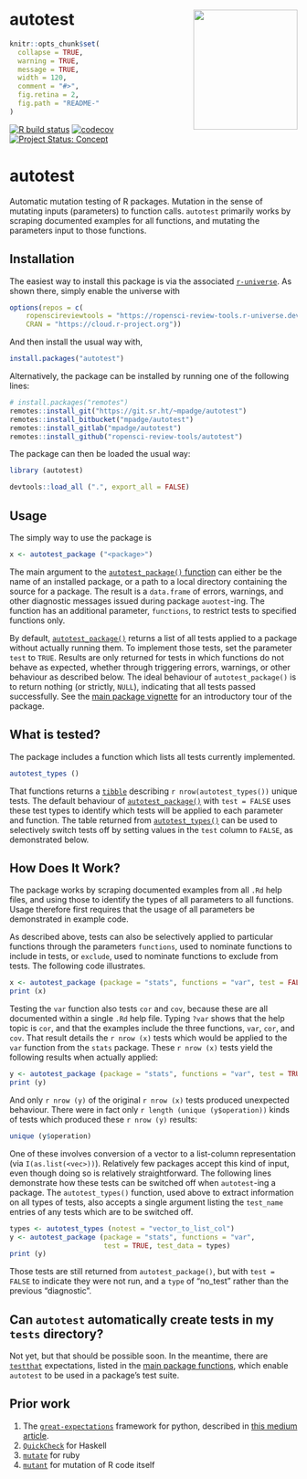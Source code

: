 
# autotest <a href='https://docs.ropensci.org/autotest'><img src='man/figures/autotest.png' align="right" height=210 width=182></a>

<!-- README.md is generated from README.Rmd. Please edit that file -->

```r
knitr::opts_chunk$set(
  collapse = TRUE,
  warning = TRUE,
  message = TRUE,
  width = 120,
  comment = "#>",
  fig.retina = 2,
  fig.path = "README-"
)
```

<!-- badges: start -->

[![R build
status](https://github.com/ropensci-review-tools/autotest/workflows/R-CMD-check/badge.svg)](https://github.com/ropensci-review-tools/autotest/actions?query=workflow%3AR-CMD-check)
[![codecov](https://codecov.io/gh/ropensci-review-tools/autotest/branch/master/graph/badge.svg)](https://codecov.io/gh/ropensci-review-tools/autotest)
[![Project Status:
Concept](https://www.repostatus.org/badges/latest/concept.svg)](https://www.repostatus.org/#concept)
<!-- badges: end -->

# autotest


Automatic mutation testing of R packages. Mutation in the sense of mutating
inputs (parameters) to function calls. `autotest` primarily works by scraping
documented examples for all functions, and mutating the parameters input to
those functions.


## Installation

The easiest way to install this package is via the associated
[`r-universe`](https://ropensci-review-tools.r-universe.dev/ui#builds). As
shown there, simply enable the universe with

```r
options(repos = c(
    ropenscireviewtools = "https://ropensci-review-tools.r-universe.dev",
    CRAN = "https://cloud.r-project.org"))
```

And then install the usual way with,

```r
install.packages("autotest")
```

Alternatively, the package can be installed by running one of the following
lines:

```r
# install.packages("remotes")
remotes::install_git("https://git.sr.ht/~mpadge/autotest")
remotes::install_bitbucket("mpadge/autotest")
remotes::install_gitlab("mpadge/autotest")
remotes::install_github("ropensci-review-tools/autotest")
```

The package can then be loaded the usual way:
```r
library (autotest)
```
```r
devtools::load_all (".", export_all = FALSE)
```

## Usage

The simply way to use the package is

```r
x <- autotest_package ("<package>")
```

The main argument to the [`autotest_package()`
function](https://docs.ropensci.org/autotest/reference/autotest_package.html)
can either be the name of an installed package, or a path to a local directory
containing the source for a package. The result is a `data.frame` of errors,
warnings, and other diagnostic messages issued during package `auotest`-ing.
The function has an additional parameter, `functions`, to restrict tests to
specified functions only.

By default,
[`autotest_package()`](https://docs.ropensci.org/autotest/reference/autotest_package.html)
returns a list of all tests applied to a package without actually running them.
To implement those tests, set the parameter `test` to `TRUE`. Results are only returned for tests 
in which functions do not behave as expected, whether through triggering
errors, warnings, or other behaviour as described below. The ideal behaviour of
`autotest_package()` is to return nothing (or strictly, `NULL`), indicating
that all tests passed successfully. See the [main package
vignette](https://docs.ropensci.org/autotest/articles/autotest.html) for an
introductory tour of the package.

## What is tested?

The package includes a function which lists all tests currently implemented.

```r
autotest_types ()
```

That functions returns a [`tibble`](https://tibble.tidyverse.org) describing
`r nrow(autotest_types())` unique tests. The default behaviour of
[`autotest_package()`](https://docs.ropensci.org/autotest/reference/autotest_package.html)
with `test = FALSE` uses these test types to identify which tests will be
applied to each parameter and function. The table returned from
[`autotest_types()`](https://docs.ropensci.org/autotest/reference/autotest_types.html)
can be used to selectively switch tests off by setting values in the `test`
column to `FALSE`, as demonstrated below.

## How Does It Work?

The package works by scraping documented examples from all `.Rd` help files,
and using those to identify the types of all parameters to all functions. Usage
therefore first requires that the usage of all parameters be demonstrated in
example code.

As described above, tests can also be selectively applied to particular
functions through the parameters `functions`, used to nominate functions to
include in tests, or `exclude`, used to nominate functions to exclude from
tests. The following code illustrates.

```r
x <- autotest_package (package = "stats", functions = "var", test = FALSE)
print (x)
```

Testing the `var` function also tests `cor` and `cov`, because these are all
documented within a single `.Rd` help file. Typing `?var` shows that the help
topic is `cor`, and that the examples include the three functions, `var`,
`cor`, and `cov`. That result details the `r nrow (x)` tests which would be
applied to the `var` function from the `stats` package. These `r nrow (x)`
tests yield the following results when actually applied:

```r
y <- autotest_package (package = "stats", functions = "var", test = TRUE)
print (y)
```

And only `r nrow (y)` of the original `r nrow (x)` tests produced unexpected
behaviour. There were in fact only `r length (unique (y$operation))` kinds of
tests which produced these `r nrow (y)` results:


```r
unique (y$operation)
```

One of these involves conversion of a vector to a list-column representation
(via `I(as.list(<vec>))`). Relatively few packages accept this kind of input,
even though doing so is relatively straightforward. The following lines
demonstrate how these tests can be switched off when `autotest`-ing a package.
The `autotest_types()` function, used above to extract information on all types
of tests, also accepts a single argument listing the `test_name` entries of any
tests which are to be switched off.

```r
types <- autotest_types (notest = "vector_to_list_col")
y <- autotest_package (package = "stats", functions = "var",
                       test = TRUE, test_data = types)
print (y)
```

Those tests are still returned from `autotest_package()`, but with `test =
FALSE` to indicate they were not run, and a `type` of "no_test" rather than the
previous "diagnostic".


## Can `autotest` automatically create tests in my `tests` directory?

Not yet, but that should be possible soon. In the meantime, there are
[`testthat`](https://testthat.r-lib.org) expectations, listed in the [main
package
functions](https://docs.ropensci.org/autotest/reference/index.html),
which enable `autotest` to be used in a package's test suite.


## Prior work

1. The
   [`great-expectations`](https://github.com/great-expectations/great_expectations)
   framework for python, described in [this medium
   article](https://medium.com/@expectgreatdata/down-with-pipeline-debt-introducing-great-expectations-862ddc46782a).
2. [`QuickCheck`](https://hackage.haskell.org/package/QuickCheck) for Haskell
3. [`mutate`](https://github.com/mbj/mutant) for ruby
4. [`mutant`](https://github.com/ropensci/mutant) for mutation of R code itself
